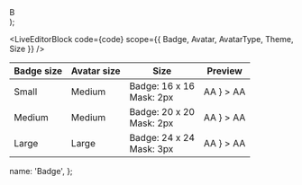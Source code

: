   <div
    style={{
      background: 'var(--color-positive)',
      width: '100%',
      height: '100%',
      color: 'white',
      fontSize: '10px',
      display: 'flex',
      justifyContent: 'center',
      alignItems: 'center',
    }}
  >
    B
  </div>
);

<LiveEditorBlock code={code} scope={{ Badge, Avatar, AvatarType, Theme, Size }} />
<GeneratePropsTable componentName="Badge" />

<table className="table table-condensed docs-table m-t-5">
  <thead>
    <tr>
      <th>Badge size</th>
      <th>Avatar size</th>
      <th>Size</th>
      <th>Preview</th>
    </tr>
  </thead>
  <tbody>
    <tr>
      <td>Small </td>
      <td>Medium</td>
      <td>
        Badge: 16 x 16
        <br /> Mask: 2px
      </td>
      <td>
        <Badge border={Theme.LIGHT} size={Size.SMALL} badge={badge}>
          <Avatar type={AvatarType.INITIALS} size={Size.MEDIUM}>
            AA
          </Avatar>
        </Badge>
        <Badge
          border={Theme.LIGHT}
          size={Size.SMALL}
          badge={<img src="https://wise.com/public-resources/assets/flags/square/gbp.svg" alt="" />}
        >
          <Avatar type={AvatarType.INITIALS} size={Size.MEDIUM}>
            AA
          </Avatar>
        </Badge>
      </td>
    </tr>
    <tr>
      <td>Medium </td>
      <td>Medium</td>
      <td>
        Badge: 20 x 20
        <br /> Mask: 2px
      </td>
      <td>
        <Badge border={Theme.LIGHT} size={Size.MEDIUM} badge={badge}>
          <Avatar type={AvatarType.INITIALS} size={Size.MEDIUM}>
            AA
          </Avatar>
        </Badge>
        <Badge
          border={Theme.LIGHT}
          size={Size.MEDIUM}
          badge={<img src="https://wise.com/public-resources/assets/flags/square/gbp.svg" alt="" />}
        >
          <Avatar type={AvatarType.INITIALS} size={Size.MEDIUM}>
            AA
          </Avatar>
        </Badge>
      </td>
    </tr>
    <tr>
      <td>Large </td>
      <td>Large</td>
      <td>
        Badge: 24 x 24 <br />
        Mask: 3px
      </td>
      <td>
        <Badge border={Theme.LIGHT} size={Size.LARGE} badge={badge}>
          <Avatar type={AvatarType.INITIALS} size={Size.LARGE}>
            AA
          </Avatar>
        </Badge>
        <Badge
          border={Theme.LIGHT}
          size={Size.LARGE}
          badge={<img src="https://wise.com/public-resources/assets/flags/square/gbp.svg" alt="" />}
        >
          <Avatar type={AvatarType.INITIALS} size={Size.LARGE}>
            AA
          </Avatar>
        </Badge>
      </td>
    </tr>
  </tbody>
</table>

  name: 'Badge',
};
